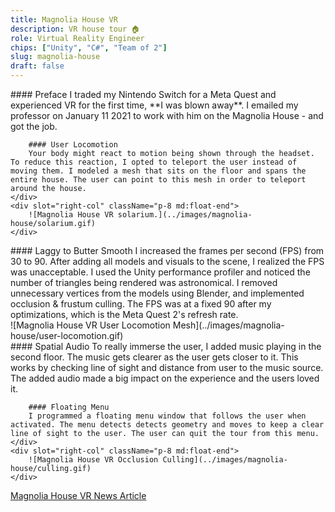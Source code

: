 ```yaml
---
title: Magnolia House VR
description: VR house tour 🏠
role: Virtual Reality Engineer
chips: ["Unity", "C#", "Team of 2"]
slug: magnolia-house
draft: false
---
```




<TwoColumn>
    <div slot="left-col">
        #### Preface
        I traded my Nintendo Switch for a Meta Quest and experienced VR for the first time, **I was blown away**. I emailed my professor on January 11 2021 to work with him on the Magnolia House - and got the job.   

        #### User Locomotion
        Your body might react to motion being shown through the headset. To reduce this reaction, I opted to teleport the user instead of moving them. I modeled a mesh that sits on the floor and spans the entire house. The user can point to this mesh in order to teleport around the house.  
    </div>
    <div slot="right-col" className="p-8 md:float-end">
        ![Magnolia House VR solarium.](../images/magnolia-house/solarium.gif)
    </div>
</TwoColumn>


<TwoColumn>
    <div slot="left-col">
        #### Laggy to Butter Smooth
        I increased the frames per second (FPS) from 30 to 90. After adding all models and visuals to the scene, I realized the FPS was unacceptable. I used the Unity performance profiler and noticed the number of triangles being rendered was astronomical. I removed unnecessary vertices from the models using Blender, and implemented occlusion & frustum culling. The FPS was at a fixed 90 after my optimizations, which is the Meta Quest 2's refresh rate.
    </div>
    <div slot="right-col" className="p-8 md:float-end">
        ![Magnolia House VR User Locomotion Mesh](../images/magnolia-house/user-locomotion.gif)
    </div>
</TwoColumn>


<TwoColumn>
    <div slot="left-col">
        #### Spatial Audio
        To really immerse the user, I added music playing in the second floor. The music gets clearer as the user gets closer to it. This works by checking line of sight and distance from user to the music source. The added audio made a big impact on the experience and the users loved it.
    
        #### Floating Menu
        I programmed a floating menu window that follows the user when activated. The menu detects detects geometry and moves to keep a clear line of sight to the user. The user can quit the tour from this menu.
    </div>
    <div slot="right-col" className="p-8 md:float-end">
        ![Magnolia House VR Occlusion Culling](../images/magnolia-house/culling.gif)
    </div>
</TwoColumn>


<div class="pt-4">
    <a target="_blank" rel="noopener noreferrer" href="https://cas.uncg.edu/virtual-reality-brings-the-past-to-life-at-magnolia-house">Magnolia House VR News Article</a>
</div>